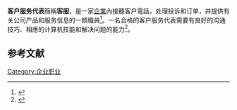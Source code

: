 '''客户服务代表'''簡稱'''客服'''，是一家[[企業|企業]]內接聽客户電話，处理投诉和订单，并提供有关公司产品和服务信息的一類職員<ref name="dl">{{Cite web |url=https://www.bls.gov/ooh/office-and-administrative-support/customer-service-representatives.htm |title=US Department of Labor |access-date=2021-02-22 |archive-date=2021-03-04 |archive-url=https://web.archive.org/web/20210304074736/https://www.bls.gov/ooh/office-and-administrative-support/customer-service-representatives.htm |dead-url=no }}</ref>。一名合格的客户服务代表需要有良好的沟通技巧、相應的计算机技能和解决问题的能力<ref name=":0">{{cite web|url=http://www.customerservicemanager.com/customer-service-advisor.htm|title=What is a Customer Service Advisor?|work=customerservicemanager.com|accessdate=22 August 2015|archive-date=2014-09-03|archive-url=https://web.archive.org/web/20140903084838/http://www.customerservicemanager.com/customer-service-advisor.htm}}</ref>。

==参考文献==
{{reflist}}

[[Category:企业职业|Category:企业职业]]